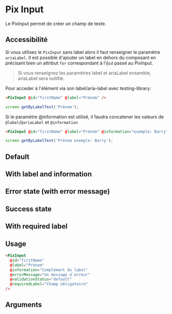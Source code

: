 
<Meta of={ComponentStories} />

# Pix Input

Le PixInput permet de créer un champ de texte.

## Accessibilité

Si vous utilisez le `PixInput` sans label alors il faut renseigner le paramètre `ariaLabel`. Il est possible d'ajouter un label en dehors du composant en précisant bien un attribut `for` correspondant à l'`@id` passé au PixInput.

> Si vous renseignez les paramètres label et ariaLabel ensemble, ariaLabel sera nullifié.

Pour acceder à l'élément via son label/aria-label avec testing-library:

```html
<PixInput @id="firstName" @label="Prénom" />
```

```javascript
screen.getByLabelText('Prénom');
```

Si le paramètre @information est utilisé, il faudra concatener les valeurs de `@label`/`@ariaLabel` et `@information`

```html
<PixInput @id="firstName" @label="Prénom" @information="exemple: Barry" />
```

```javascript
screen.getByLabelText('Prénom exemple: Barry');
```

## Default

<Story of={ComponentStories.Default} height={100} />


## With label and information

<Story of={ComponentStories.withLabel} height={110} />


## Error state (with error message)

<Story of={ComponentStories.errorState} height={110} />


## Success state

<Story of={ComponentStories.successState} height={100} />


## With required label

<Story of={ComponentStories.withRequiredLabel} height={100} />


## Usage

```html
<PixInput
  @id="firstName"
  @label="Prénom"
  @information="Complément du label"
  @errorMessage="Un message d`erreur"
  @validationStatus="default"
  @requiredLabel="Champ obligatoire"
/>
```

## Arguments

<ArgTypes of={ComponentStories} />
